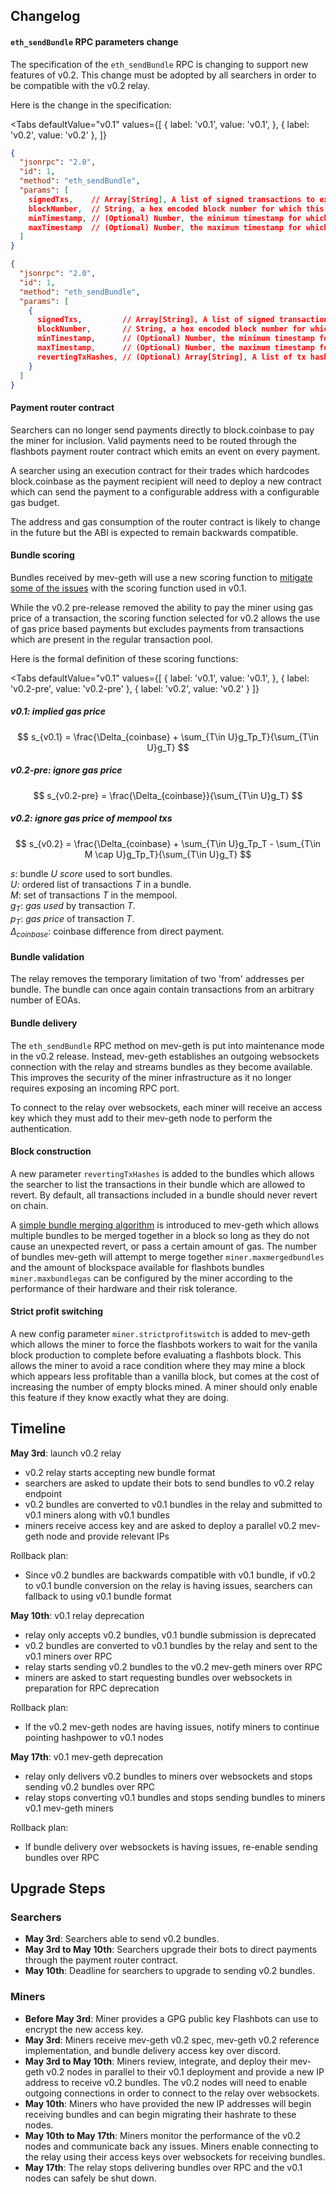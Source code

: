 

## Changelog

#### `eth_sendBundle` RPC parameters change
The specification of the `eth_sendBundle` RPC is changing to support new features of v0.2. This change must be adopted by all searchers in order to be compatible with the v0.2 relay.

Here is the change in the specification:

<Tabs
  defaultValue="v0.1"
  values={[
    { label: 'v0.1', value: 'v0.1', },
    { label: 'v0.2', value: 'v0.2' },
  ]}
>
<TabItem value="v0.1">

```json
{
  "jsonrpc": "2.0",
  "id": 1,
  "method": "eth_sendBundle",
  "params": [
    signedTxs,    // Array[String], A list of signed transactions to execute in an atomic bundle
    blockNumber,  // String, a hex encoded block number for which this bundle is valid on
    minTimestamp, // (Optional) Number, the minimum timestamp for which this bundle is valid, in seconds since the unix epoch
    maxTimestamp  // (Optional) Number, the maximum timestamp for which this bundle is valid, in seconds since the unix epoch
  ]
}
```

</TabItem>
<TabItem value="v0.2">

```json
{
  "jsonrpc": "2.0",
  "id": 1,
  "method": "eth_sendBundle",
  "params": [
    {
      signedTxs,         // Array[String], A list of signed transactions to execute in an atomic bundle
      blockNumber,       // String, a hex encoded block number for which this bundle is valid on
      minTimestamp,      // (Optional) Number, the minimum timestamp for which this bundle is valid, in seconds since the unix epoch
      maxTimestamp,      // (Optional) Number, the maximum timestamp for which this bundle is valid, in seconds since the unix epoch
      revertingTxHashes, // (Optional) Array[String], A list of tx hashes that are allowed to revert 
    }
  ]
}
```

</TabItem>
</Tabs>

#### Payment router contract
Searchers can no longer send payments directly to block.coinbase to pay the miner for inclusion. Valid payments need to be routed through the flashbots payment router contract which emits an event on every payment.

A searcher using an execution contract for their trades which hardcodes block.coinbase as the payment recipient will need to deploy a new contract which can send the payment to a configurable address with a configurable gas budget.

The address and gas consumption of the router contract is likely to change in the future but the ABI is expected to remain backwards compatible.

#### Bundle scoring
Bundles received by mev-geth will use a new scoring function to [mitigate some of the issues](https://hackmd.io/@flashbots/core-v2-proposal#Revamped-auction-pricing) with the scoring function used in v0.1.

While the v0.2 pre-release removed the ability to pay the miner using gas price of a transaction, the scoring function selected for v0.2 allows the use of gas price based payments but excludes payments from transactions which are present in the regular transaction pool.

Here is the formal definition of these scoring functions:

<Tabs
  defaultValue="v0.1"
  values={[
    { label: 'v0.1', value: 'v0.1', },
    { label: 'v0.2-pre', value: 'v0.2-pre' },
    { label: 'v0.2', value: 'v0.2' }
  ]}
>
<TabItem value="v0.1">

##### v0.1: implied gas price
$$
s_{v0.1} = \frac{\Delta_{coinbase} + \sum_{T\in U}g_Tp_T}{\sum_{T\in U}g_T}
$$
</TabItem>
<TabItem value="v0.2-pre">

##### v0.2-pre: ignore gas price
$$
s_{v0.2-pre} = \frac{\Delta_{coinbase}}{\sum_{T\in U}g_T}
$$
</TabItem>
<TabItem value="v0.2">

##### v0.2: ignore gas price of mempool txs
$$
s_{v0.2} = \frac{\Delta_{coinbase} + \sum_{T\in U}g_Tp_T - \sum_{T\in M \cap U}g_Tp_T}{\sum_{T\in U}g_T}
$$
</TabItem>
</Tabs>

$s$: bundle $U$ _score_ used to sort bundles.  
$U$: ordered list of transactions $T$ in a bundle.  
$M$: set of transactions $T$ in the mempool.  
$g_{T}$: _gas used_ by transaction $T$.  
$p_{T}$: _gas price_ of transaction $T$.  
$\Delta_{coinbase}$: coinbase difference from direct payment.  
  
#### Bundle validation
The relay removes the temporary limitation of two 'from' addresses per bundle. The bundle can once again contain transactions from an arbitrary number of EOAs.

#### Bundle delivery
The `eth_sendBundle` RPC method on mev-geth is put into maintenance mode in the v0.2 release. Instead, mev-geth establishes an outgoing websockets connection with the relay and streams bundles as they become available. This improves the security of the miner infrastructure as it no longer requires exposing an incoming RPC port.

To connect to the relay over websockets, each miner will receive an access key which they must add to their mev-geth node to perform the authentication.

#### Block construction
A new parameter `revertingTxHashes` is added to the bundles which allows the searcher to list the transactions in their bundle which are allowed to revert. By default, all transactions included in a bundle should never revert on chain.

A [simple bundle merging algorithm](https://hackmd.io/@flashbots/core-v2-proposal#Bundle-merging) is introduced to mev-geth which allows multiple bundles to be merged together in a block so long as they do not cause an unexpected revert, or pass a certain amount of gas. The number of bundles mev-geth will attempt to merge together `miner.maxmergedbundles` and the amount of blockspace available for flashbots bundles `miner.maxbundlegas` can be configured by the miner according to the performance of their hardware and their risk tolerance.

#### Strict profit switching
A new config parameter `miner.strictprofitswitch` is added to mev-geth which allows the miner to force the flashbots workers to wait for the vanila block production to complete before evaluating a flashbots block. This allows the miner to avoid a race condition where they may mine a block which appears less profitable than a vanilla block, but comes at the cost of increasing the number of empty blocks mined. A miner should only enable this feature if they know exactly what they are doing.

## Timeline

**May 3rd**: launch v0.2 relay
- v0.2 relay starts accepting new bundle format
- searchers are asked to update their bots to send bundles to v0.2 relay endpoint
- v0.2 bundles are converted to v0.1 bundles in the relay and submitted to v0.1 miners along with v0.1 bundles
- miners receive access key and are asked to deploy a parallel v0.2 mev-geth node and provide relevant IPs

Rollback plan:
- Since v0.2 bundles are backwards compatible with v0.1 bundle, if v0.2 to v0.1 bundle conversion on the relay is having issues, searchers can fallback to using v0.1 bundle format

**May 10th**: v0.1 relay deprecation
- relay only accepts v0.2 bundles, v0.1 bundle submission is deprecated
- v0.2 bundles are converted to v0.1 bundles by the relay and sent to the v0.1 miners over RPC
- relay starts sending v0.2 bundles to the v0.2 mev-geth miners over RPC
- miners are asked to start requesting bundles over websockets in preparation for RPC deprecation

Rollback plan:
- If the v0.2 mev-geth nodes are having issues, notify miners to continue pointing hashpower to v0.1 nodes

**May 17th**: v0.1 mev-geth deprecation
- relay only delivers v0.2 bundles to miners over websockets and stops sending v0.2 bundles over RPC
- relay stops converting v0.1 bundles and stops sending bundles to miners v0.1 mev-geth miners

Rollback plan:
- If bundle delivery over websockets is having issues, re-enable sending bundles over RPC

## Upgrade Steps

### Searchers
- **May 3rd**: Searchers able to send v0.2 bundles.
- **May 3rd to May 10th**: Searchers upgrade their bots to direct payments through the payment router contract.
- **May 10th**: Deadline for searchers to upgrade to sending v0.2 bundles.

### Miners
- **Before May 3rd**: Miner provides a GPG public key Flashbots can use to encrypt the new access key.
- **May 3rd**: Miners receive mev-geth v0.2 spec, mev-geth v0.2 reference implementation, and bundle delivery access key over discord.
- **May 3rd to May 10th**: Miners review, integrate, and deploy their mev-geth v0.2 nodes in parallel to their v0.1 deployment and provide a new IP address to receive v0.2 bundles. The v0.2 nodes will need to enable outgoing connections in order to connect to the relay over websockets.
- **May 10th**: Miners who have provided the new IP addresses will begin receiving bundles and can begin migrating their hashrate to these nodes.
- **May 10th to May 17th**: Miners monitor the performance of the v0.2 nodes and communicate back any issues. Miners enable connecting to the relay using their access keys over websockets for receiving bundles.
- **May 17th**: The relay stops delivering bundles over RPC and the v0.1 nodes can safely be shut down.